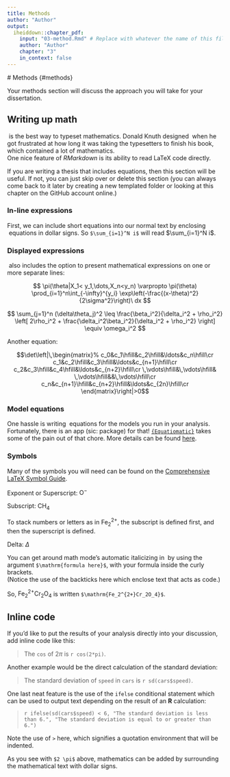 ```yaml
---
title: Methods
author: "Author"
output:
  iheiddown::chapter_pdf:
    input: "03-method.Rmd" # Replace with whatever the name of this file is
    author: "Author"
    chapter: "3"
    in_context: false
---
```


\setcounter{chapter}{2} <!-- Set the counter at one number less than the chapter number to initialize it. -->
# Methods {#methods}

Your methods section will discuss the approach you will take for your dissertation.

## Writing up math

\TeX\ is the best way to typeset mathematics. 
Donald Knuth designed \TeX\ when he got frustrated at how long it was taking the typesetters to finish his book, 
which contained a lot of mathematics.  
One nice feature of _RMarkdown_ is its ability to read LaTeX code directly.

If you are writing a thesis that includes equations, then this section will be useful.
If not, you can just skip over or delete this section 
(you can always come back to it later by creating a new templated folder or looking at this chapter on the GitHub account online.)

### In-line expressions

First, we can include short equations into our normal text by enclosing \LaTeX\ equations in dollar signs. 
So `$\sum_{i=1}^N i$` will read $\sum_{i=1}^N i$.

### Displayed expressions

\LaTeX\ also includes the option to present mathematical expressions on one or more separate lines:

$$
\pi(\theta|X_1< y_1,\dots,X_n<y_n) \varpropto \pi(\theta) \prod_{i=1}^n\int_{-\infty}^{y_i}
   \exp\left(-\frac{(x-\theta)^2}{2\sigma^2}\right)\ dx
$$


$$
\sum_{j=1}^n (\delta\theta_j)^2 \leq \frac{\beta_i^2}{\delta_i^2 + \rho_i^2}
\left[ 2\rho_i^2 + \frac{\delta_i^2\beta_i^2}{\delta_i^2 + \rho_i^2} \right] \equiv \omega_i^2
$$

Another equation:

$$\det\left|\,\begin{matrix}%
c_0&c_1\hfill&c_2\hfill&\ldots&c_n\hfill\cr
c_1&c_2\hfill&c_3\hfill&\ldots&c_{n+1}\hfill\cr
c_2&c_3\hfill&c_4\hfill&\ldots&c_{n+2}\hfill\cr
\,\vdots\hfill&\,\vdots\hfill&
  \,\vdots\hfill&&\,\vdots\hfill\cr
c_n&c_{n+1}\hfill&c_{n+2}\hfill&\ldots&c_{2n}\hfill\cr
\end{matrix}\right|>0$$


### Model equations

One hassle is writing \LaTeX\ equations for the models you run in your analysis.
Fortunately, there is an app (sic: package) for that!
[`{Equatiomatic}`](https://github.com/datalorax/equatiomatic) takes some of the pain out of that chore.
More details can be found [here](https://datalorax.github.io/equatiomatic/articles/intro-equatiomatic.html#other-models-1).

### Symbols

Many of the symbols you will need can be found on the [Comprehensive LaTeX Symbol Guide](https://mirror.utexas.edu/ctan/info/symbols/comprehensive/symbols-letter.pdf).

\noindent Exponent or Superscript: $\mathrm{O^-}$

\noindent Subscript: $\mathrm{CH_4}$

To stack numbers or letters as in $\mathrm{Fe_2^{2+}}$, the subscript is defined first, and then the superscript is defined.

\noindent Delta: $\Delta$

<!--
The \noindent command does what you'd expect:  
it forces the current line/paragraph to not indent. 
This was done here to match the format of the LaTeX thesis PDF.
-->

You can get around math mode's automatic italicizing in \LaTeX\ by using the argument `$\mathrm{formula here}$`, 
with your formula inside the curly brackets.  
(Notice the use of the backticks here which enclose text that acts as code.)

So, $\mathrm{Fe_2^{2+}Cr_2O_4}$ is written `$\mathrm{Fe_2^{2+}Cr_2O_4}$`.

## Inline code

If you'd like to put the results of your analysis directly into your discussion, add inline code like this:

> The `cos` of $2 \pi$ is `r cos(2*pi)`. 

Another example would be the direct calculation of the standard deviation:

> The standard deviation of `speed` in `cars` is `r sd(cars$speed)`.

One last neat feature is the use of the `ifelse` conditional statement which can be used to output text depending on the result of an **R** calculation:

> `r ifelse(sd(cars$speed) < 6, "The standard deviation is less than 6.", "The standard deviation is equal to or greater than 6.")`

Note the use of `>` here, which signifies a quotation environment that will be indented.

As you see with `$2 \pi$` above, mathematics can be added by surrounding the mathematical text with dollar signs.

